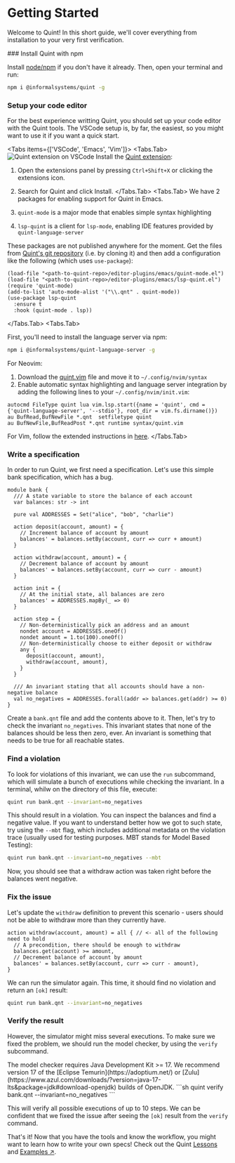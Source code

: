 
# Getting Started

Welcome to Quint! In this short guide, we'll cover everything from installation to your very first verification.

<Steps>
### Install Quint with npm

Install [node/npm](https://nodejs.org/en/download/package-manager) if you don't have it already. Then, open your terminal and run:

```sh
npm i @informalsystems/quint -g
```

### Setup your code editor

For the best experience writting Quint, you should set up your code editor with the Quint tools. The VSCode setup is, by far, the easiest, so you might want to use it if you want a quick start.

<Tabs items={['VSCode', 'Emacs', 'Vim']}>
 <Tabs.Tab>
<Image src="/vscode.png" alt="Quint extension on VSCode" width={500} height={100} />
 Install the [Quint extension](https://marketplace.visualstudio.com/items?itemName=informal.quint-vscode):
 1. Open the extensions panel by pressing `Ctrl+Shift+X` or clicking the extensions icon.
 2. Search for Quint and click Install.
 </Tabs.Tab>
 <Tabs.Tab>
 We have 2 packages for enabling support for Quint in Emacs.

  1. `quint-mode` is a major mode that enables simple syntax highlighting
  2. `lsp-quint` is a client for `lsp-mode`, enabling IDE features provided by `quint-language-server`
  
  These packages are not published anywhere for the moment. Get the files from [Quint's git repository](https://github.com/informalsystems/quint/tree/main/editor-plugins/emacs) (i.e. by cloning it) and then add a configuration like the following (which uses `use-package`):
  
  ```elisp
  (load-file "<path-to-quint-repo>/editor-plugins/emacs/quint-mode.el")
  (load-file "<path-to-quint-repo>/editor-plugins/emacs/lsp-quint.el")
  (require 'quint-mode)
  (add-to-list 'auto-mode-alist '("\\.qnt" . quint-mode))
  (use-package lsp-quint
    :ensure t
    :hook (quint-mode . lsp))
  ```
 </Tabs.Tab>
 <Tabs.Tab>
 
 First, you'll need to install the language server via npm:
 ```sh
 npm i @informalsystems/quint-language-server -g
 ```
 
 For Neovim:
 1. Download the [quint.vim](https://github.com/informalsystems/quint/blob/main/editor-plugins/vim/quint.vim) file and move it to `~/.config/nvim/syntax`
 2. Enable automatic syntax highlighting and language server integration by adding the following lines to your `~/.config/nvim/init.vim`:
```vim-script
autocmd FileType quint lua vim.lsp.start({name = 'quint', cmd = {'quint-language-server', '--stdio'}, root_dir = vim.fs.dirname()})
au BufRead,BufNewFile *.qnt  setfiletype quint
au BufNewFile,BufReadPost *.qnt runtime syntax/quint.vim
```

 For Vim, follow the extended instructions in [here](https://github.com/informalsystems/quint/tree/main/editor-plugins/vim).
 </Tabs.Tab>
</Tabs>

### Write a specification

In order to run Quint, we first need a specification. Let's use this simple bank specification, which has a bug.

```quint
module bank {
  /// A state variable to store the balance of each account
  var balances: str -> int

  pure val ADDRESSES = Set("alice", "bob", "charlie")

  action deposit(account, amount) = {
    // Increment balance of account by amount
    balances' = balances.setBy(account, curr => curr + amount)
  }

  action withdraw(account, amount) = {
    // Decrement balance of account by amount
    balances' = balances.setBy(account, curr => curr - amount)
  }

  action init = {
    // At the initial state, all balances are zero
    balances' = ADDRESSES.mapBy(_ => 0)
  }

  action step = {
    // Non-deterministically pick an address and an amount
    nondet account = ADDRESSES.oneOf()
    nondet amount = 1.to(100).oneOf()
    // Non-deterministically choose to either deposit or withdraw
    any {
      deposit(account, amount),
      withdraw(account, amount),
    }
  }

  /// An invariant stating that all accounts should have a non-negative balance
  val no_negatives = ADDRESSES.forall(addr => balances.get(addr) >= 0)
}
```

Create a `bank.qnt` file and add the contents above to it. Then, let's try to check the invariant `no_negatives`. This invariant states that none of the balances should be less then zero, ever. An invariant is something that needs to be true for all reachable states. 

### Find a violation

To look for violations of this invariant, we can use the `run` subcommand, which will simulate a bunch of executions while checking the invariant. In a terminal, whilw on the directory of this file, execute:
```sh
quint run bank.qnt --invariant=no_negatives
```

This should result in a violation. You can inspect the balances and find a negative value. If you want to understand better how we got to such state, try using the `--mbt` flag, which includes additional metadata on the violation trace (usually used for testing purposes. MBT stands for Model Based Testing):
```sh
quint run bank.qnt --invariant=no_negatives --mbt
```

Now, you should see that a withdraw action was taken right before the balances went negative. 

### Fix the issue

Let's update the `withdraw` definition to prevent this scenario - users should not be able to withdraw more than they currently have.

```quint
action withdraw(account, amount) = all { // <- all of the following need to hold
  // A precondition, there should be enough to withdraw
  balances.get(account) >= amount,
  // Decrement balance of account by amount
  balances' = balances.setBy(account, curr => curr - amount),
}
```

We can run the simulator again. This time, it should find no violation and return an `[ok]` result:
```sh
quint run bank.qnt --invariant=no_negatives
```

### Verify the result

However, the simulator might miss several executions. To make sure we fixed the problem, we should run the model checker, by using the `verify` subcommand.

<Callout>
The model checker requires Java Development Kit >= 17. We recommend version 17 of the [Eclipse Temurin](https://adoptium.net/) or [Zulu](https://www.azul.com/downloads/?version=java-17-lts&package=jdk#download-openjdk) builds of OpenJDK.
</Callout>
```sh
quint verify bank.qnt --invariant=no_negatives
```

This will verify all possible executions of up to 10 steps. We can be confident that we fixed the issue after seeing the `[ok]` result from the `verify` command.
</Steps>

That's it! Now that you have the tools and know the workflow, you might want to learn how to write your own specs! Check out the Quint [Lessons](/docs/lessons) and [Examples ↗](https://github.com/informalsystems/quint/tree/main/examples).
